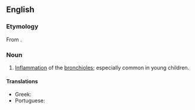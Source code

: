 ==English==
{{wikipedia}}

===Etymology===
From {{suffix|bronchiole|itis|lang=en}}.

===Noun===
{{en-noun|-}}

# {{lb|en|pathology}} [[inflammation|Inflammation]] of the [[bronchiole]]s; especially common in young children.

====Translations====
{{trans-top|inflammation of the bronchioles}}
* Greek: {{t+|el|βρογχιολίτιδα|f}}
* Portuguese: {{t|pt|bronquiolite|f}}
{{trans-mid}}
{{trans-bottom}}
